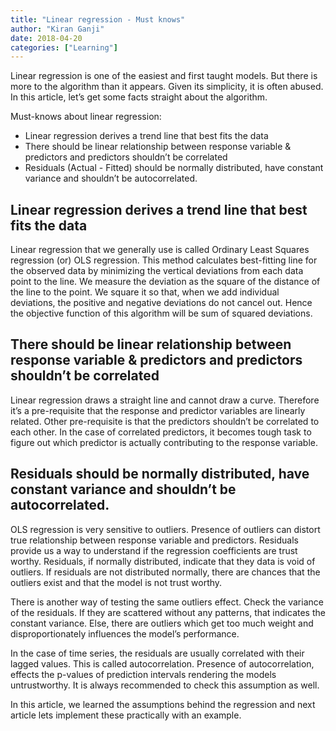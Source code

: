 ```yaml
---
title: "Linear regression - Must knows"
author: "Kiran Ganji"
date: 2018-04-20
categories: ["Learning"]
---
```


Linear regression is one of the easiest and first taught models. But there is more to the algorithm than it appears. Given its simplicity, it is often abused. In this article, let's get some facts straight about the algorithm.

Must-knows about linear regression:

- Linear regression derives a trend line that best fits the data
- There should be linear relationship between response variable & predictors and predictors shouldn't be correlated
- Residuals (Actual - Fitted) should be normally distributed, have constant variance and shouldn't be autocorrelated.

## Linear regression derives a trend line that best fits the data

Linear regression that we generally use is called Ordinary Least Squares regression (or) OLS regression. This method calculates best-fitting line for the observed data by minimizing the vertical deviations from each data point to the line. We measure the deviation as the square of the distance of the line to the point. We square it so that, when we add individual deviations, the positive and negative deviations do not cancel out. Hence the objective function of this algorithm will be sum of squared deviations.

## There should be linear relationship between response variable & predictors and predictors shouldn't be correlated

Linear regression draws a straight line and cannot draw a curve. Therefore it's a pre-requisite that the response and predictor variables are linearly related. Other pre-requisite is that the predictors shouldn't be correlated to each other. In the case of correlated predictors, it becomes tough task to figure out which predictor is actually contributing to the response variable. 

## Residuals should be normally distributed, have constant variance and shouldn't be autocorrelated.

OLS regression is very sensitive to outliers. Presence of outliers can distort true relationship between response variable and predictors. Residuals provide us a way to understand if the regression coefficients are trust worthy. Residuals, if normally distributed, indicate that they data is void of outliers. If residuals are not distributed normally, there are chances that the outliers exist and that the model is not trust worthy. 

There is another way of testing the same outliers effect. Check the variance of the residuals. If they are scattered without any patterns, that indicates the constant variance. Else, there are outliers which get too much weight and disproportionately influences the model's performance.

In the case of time series, the residuals are usually correlated with their lagged values. This is called autocorrelation. Presence of autocorrelation, effects the p-values of prediction intervals rendering the models untrustworthy. It is always recommended to check this assumption as well.

In this article, we learned the assumptions behind the regression and next article lets implement these practically with an example.